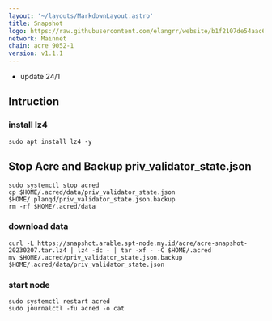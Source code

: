 ```yaml
---
layout: '~/layouts/MarkdownLayout.astro'
title: Snapshot
logo: https://raw.githubusercontent.com/elangrr/website/b1f2107de54aac66c3eead76c7c87775434683b6/src/icons/acre.svg
network: Mainnet
chain: acre_9052-1
version: v1.1.1
---
```

- update 24/1

## Intruction

### install lz4
```
sudo apt install lz4 -y
```
## Stop Acre and Backup priv_validator_state.json
```
sudo systemctl stop acred
cp $HOME/.acred/data/priv_validator_state.json $HOME/.planqd/priv_validator_state.json.backup
rm -rf $HOME/.acred/data
```

### download data

```
curl -L https://snapshot.arable.spt-node.my.id/acre/acre-snapshot-20230207.tar.lz4 | lz4 -dc - | tar -xf - -C $HOME/.acred
mv $HOME/.acred/priv_validator_state.json.backup $HOME/.acred/data/priv_validator_state.json
```

### start node

```
sudo systemctl restart acred
sudo journalctl -fu acred -o cat
```
